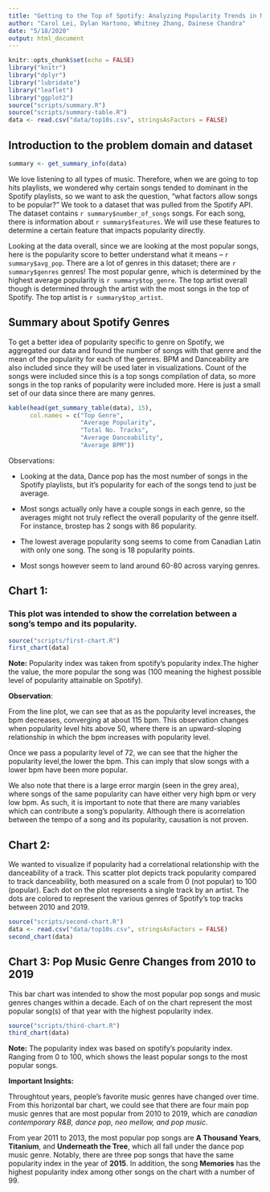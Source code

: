 ```yaml
---
title: "Getting to the Top of Spotify: Analyzing Popularity Trends in Music"
author: "Carol Lei, Dylan Hartono, Whitney Zhang, Dainese Chandra"
date: "5/18/2020"
output: html_document
---
```


```r
knitr::opts_chunk$set(echo = FALSE)
library("knitr")
library("dplyr")
library("lubridate")
library("leaflet")
library("ggplot2")
source("scripts/summary.R")
source("scripts/summary-table.R")
data <- read.csv("data/top10s.csv", stringsAsFactors = FALSE)
```


## Introduction to the problem domain and dataset
```r
summary <- get_summary_info(data)
```
We love listening to all types of music. Therefore, when we are going to top hits playlists, we wondered why certain songs tended to dominant in the Spotify playlists, so we want to ask the question, "what factors allow songs to be popular?" 
We took to a dataset that was pulled from the Spotify API. The dataset contains `r summary$number_of_songs` songs. For each song, there is information about `r summary$features`. We will use these features to determine a certain feature that impacts popularity directly.

Looking at the data overall, since we are looking at the most popular songs, here is the popularity score to better understand what it means -- `r summary$avg_pop`. There are a lot of genres in this dataset; there are `r summary$genres` genres! The most popular genre, which is determined by the highest average popularity is `r summary$top_genre`. The top artist overall though is determined through the artist with the most songs in the top of Spotify. The top artist is `r summary$top_artist`.


## Summary about Spotify Genres
To get a better idea of popularity specific to genre on Spotify, we aggregated our data and found the number of songs with that genre and the mean of the popularity for each of the genres. BPM and Danceability are also included since they will be used later in visualizations. Count of the songs were included since this is a top songs compilation of data, so more songs in the top ranks of popularity were included more. Here is just a small set of our data since there are many genres.

```r
kable(head(get_summary_table(data), 15),
      col.names = c("Top Genre",
                    "Average Popularity",
                    "Total No. Tracks",
                    "Average Danceability",
                    "Average BPM"))
```

Observations:

- Looking at the data, Dance pop has the most number of songs in the Spotify playlists, but it's popularity for each of the songs tend to just be average.

- Most songs actually only have a couple songs in each genre, so the averages might not truly reflect the overall popularity of the genre itself. For instance, brostep has 2 songs with 86 popularity.

- The lowest average popularity song seems to come from Canadian Latin with only one song. The song is 18 popularity points.

- Most songs however seem to land around 60-80 across varying genres.

## Chart 1: 
### This plot was intended to show the correlation between a song's tempo and its popularity.
```r
source("scripts/first-chart.R")
first_chart(data)
```
**Note:** Popularity index was taken from spotify's popularity index.The higher the value, the more popular the song was (100 meaning the highest possible level of popularity attainable on Spotify).


**Observation**:

From the line plot, we can see that as as the popularity level increases,
the bpm decreases, converging at about 115 bpm. This observation changes
when popularity level hits above 50, where there is an upward-sloping
relationship in which the bpm increases with popularity level.

Once we pass a popularity level of 72, we can see that the
higher the popularity level,the lower the bpm.
This can imply that slow songs with a lower bpm have been more popular.

We also note that there is a large error margin (seen in the grey area), where
songs of the same popularity can have either very high bpm or very low bpm. As
such, it is important to note that there are many variables which can contribute
a song's popularity. Although there is acorrelation between the tempo of a song and 
its popularity, causation is not proven.

## Chart 2: 
We wanted to visualize if popularity had a correlational relationship with the danceability of a track. This scatter plot depicts track popularity compared to track danceability, both measured on a scale from 0 (not popular) to 100 (popular). Each dot on the plot represents a single track by an artist. The dots are colored to represent the various genres of Spotify's top tracks between 2010 and 2019. 

```r
source("scripts/second-chart.R")
data <- read.csv("data/top10s.csv", stringsAsFactors = FALSE)
second_chart(data)
```





## Chart 3: Pop Music Genre Changes from 2010 to 2019
This bar chart was intended to show the most popular pop songs and music genres changes within a decade. Each of on the chart represent the most popular song(s) of that year with the highest popularity index. 
```r
source("scripts/third-chart.R")
third_chart(data)
```
**Note:** The popularity index was based on spotify's popularity index. Ranging from 0 to 100, which shows the least popular songs to the most popular songs.



**Important Insights:**

Throughtout years, people's favorite music genres have changed over time. From this horizontal bar chart, we could see that there are four main pop music genres 
that are most popular from 2010 to 2019, which are *canadian contemporary R&B, dance pop, neo mellow, and pop music*. 

From year 2011 to 2013, the most popular pop songs are **A Thousand Years**, **Titanium**, and **Underneath the Tree**, which all fall under the dance pop music genre. Notably, there are three pop songs that have the same popularity index in the year of **2015**.
In addition, the song **Memories** has the highest popularity index among other songs on the chart with a number of 99.
